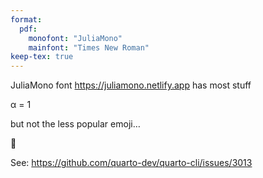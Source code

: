 ```yaml
---
format:
  pdf:
    monofont: "JuliaMono"
    mainfont: "Times New Roman"
keep-tex: true
---
```



JuliaMono font <https://juliamono.netlify.app>  has most stuff


α = 1


but not the less popular emoji...

🦕

See: <https://github.com/quarto-dev/quarto-cli/issues/3013>

